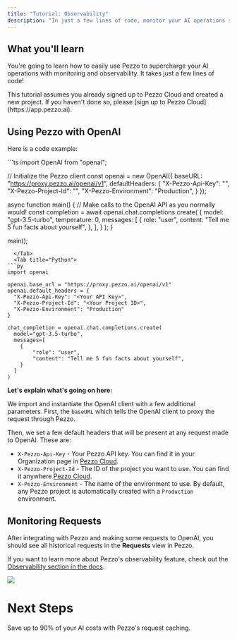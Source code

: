 ```yaml
---
title: "Tutorial: Observability"
description: "In just a few lines of code, monitor your AI operations seamlessly."
---
```


## What you'll learn

You're going to learn how to easily use Pezzo to supercharge your AI operations with monitoring and observability. It takes just a few lines of code!

<Note>
  This tutorial assumes you already signed up to Pezzo Cloud and created a new
  project. If you haven't done so, please [sign up to Pezzo
  Cloud](https://app.pezzo.ai).
</Note>

## Using Pezzo with OpenAI

Here is a code example:

<Tabs>
  <Tab title="Node.js">
```ts
import OpenAI from "openai";

// Initialize the Pezzo client
const openai = new OpenAI({
  baseURL: "https://proxy.pezzo.ai/openai/v1",
  defaultHeaders: {
    "X-Pezzo-Api-Key": "<Your API Key>",
    "X-Pezzo-Project-Id": "<Your Project ID>",
    "X-Pezzo-Environment": "Production",
  }
});

async function main() {
  // Make calls to the OpenAI API as you normally would!
  const completion = await openai.chat.completions.create(
    {
      model: "gpt-3.5-turbo",
      temperature: 0,
      messages: [
        {
          role: "user",
          content: "Tell me 5 fun facts about yourself",
        },
      ],
    }
  );
}

main();
```
  </Tab>
  <Tab title="Python">
```py
import openai

openai.base_url = "https://proxy.pezzo.ai/openai/v1"
openai.default_headers = {
  "X-Pezzo-Api-Key": "<Your API Key>",
  "X-Pezzo-Project-Id": "<Your Project ID>",
  "X-Pezzo-Environment": "Production"
}

chat_completion = openai.chat.completions.create(
  model="gpt-3.5-turbo",
  messages=[
    {
        "role": "user",
        "content": "Tell me 5 fun facts about yourself",
    }
  ]
)
```
  </Tab>
</Tabs>

**Let's explain what's going on here:**

We import and instantiate the OpenAI client with a few additional parameters. First, the `baseURL` which tells the OpenAI client to proxy the request through Pezzo.

Then, we set a few default headers that will be present at any request made to OpenAI. These are:
- `X-Pezzo-Api-Key` - Your Pezzo API key. You can find it in your Organization page in [Pezzo Cloud](https://app.pezzo.ai).
- `X-Pezzo-Project-Id` - The ID of the project you want to use. You can find it anywhere [Pezzo Cloud](https://app.pezzo.ai).
- `X-Pezzo-Environment` - The name of the environment to use. By default, any Pezzo project is automatically created with a `Production` environment.

## Monitoring Requests

After integrating with Pezzo and making some requests to OpenAI, you should see all historical requests in the **Requests** view in Pezzo.

If you want to learn more about Pezzo's observability feature, check out the [Observability section in the docs](/platform/observability/overview).

<Frame caption="Pezzo Project Requests View">
  <img src="/platform/observability/requests-view.png" />
</Frame>

# Next Steps

<CardGroup cols={2}>
  <Card
    title="Request Caching"
    icon="bolt"
    href="/client/request-caching"
  >
    Save up to 90% of your AI costs with Pezzo's request caching.
  </Card>
</CardGroup>
